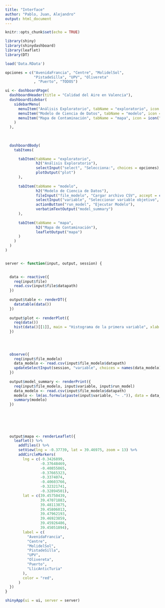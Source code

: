 ---
title: "Interface"
author: "Pablo, Juan, Alejandro"
output: html_document
---

```{r setup, include=FALSE}
knitr::opts_chunk$set(echo = TRUE)

library(shiny)
library(shinydashboard)
library(leaflet)
library(DT)
```



```{r}
load('Data.RData')
```


```{r}
opciones = c("AvenidaFrancia", "Centre", "MolidelSol",
             "PistadeSilla", "UPV", "Olivereta"
             , "Puerto", "TODOS")

```



```{r}
ui <- dashboardPage(
  dashboardHeader(title = "Calidad del Aire en Valencia"),
  dashboardSidebar(
    sidebarMenu(
      menuItem("Análisis Exploratorio", tabName = "exploratorio", icon = icon("chart-bar")),
      menuItem("Modelo de Ciencia de Datos", tabName = "modelo", icon = icon("robot")),
      menuItem("Mapa de Contaminación", tabName = "mapa", icon = icon("map"))
    )
  ),
  
  
  
  dashboardBody(
    tabItems(

      tabItem(tabName = "exploratorio",
              h2("Análisis Exploratorio"),
              selectInput("select", "Selecciona:", choices = opciones),
              plotOutput("plot")
      ),
      
      tabItem(tabName = "modelo",
              h2("Modelo de Ciencia de Datos"),
              fileInput("file_modelo", "Cargar archivo CSV", accept = c(".csv")),
              selectInput("variable", "Seleccionar variable objetivo", choices = NULL),
              actionButton("run_model", "Ejecutar Modelo"),
              verbatimTextOutput("model_summary")
      ),
      
      tabItem(tabName = "mapa",
              h2("Mapa de Contaminación"),
              leafletOutput("mapa")
      )
    )
  )
)

```


```{r}

```





```{r}
server <- function(input, output, session) {

  
  data <- reactive({
    req(input$file)
    read.csv(input$file$datapath)
  })
  
  output$table <- renderDT({
    datatable(data())
  })
  
  output$plot <- renderPlot({
    req(data())
    hist(data()[[1]], main = "Histograma de la primera variable", xlab = names(data())[1])
  })
  

  
  
  observe({
    req(input$file_modelo)
    data_modelo <- read.csv(input$file_modelo$datapath)
    updateSelectInput(session, "variable", choices = names(data_modelo))
  })
  
  output$model_summary <- renderPrint({
    req(input$file_modelo, input$variable, input$run_model)
    data_modelo <- read.csv(input$file_modelo$datapath)
    modelo <- lm(as.formula(paste(input$variable, "~ .")), data = data_modelo)
    summary(modelo)
  })

  
  
  
  
  
  output$mapa <- renderLeaflet({
    leaflet() %>%
      addTiles() %>%
      setView(lng = -0.37739, lat = 39.46975, zoom = 13) %>%
      addCircleMarkers(
        lng = c(-0.3426899,
                -0.37648469,
                -0.40855865,
                -0.37665323,
                -0.3374074,
                -0.40603766,
                -0.32321741,
                -0.32894501),
        lat = c(39.45750439,
                39.47071883,
                39.48113875,
                39.45806013,
                39.47962193,
                39.46923859,
                39.45926486,
                39.45051894),
        label = c(
          "AvenidaFrancia",
          "Centre",
          "MolidelSol",
          "PistadeSilla",
          "UPV",
          "Olivereta",
          "Puerto",
          "LlicAnticTuria"
        ),
        color = "red",
      )
  })
}


```



```{r}
shinyApp(ui = ui, server = server)
```











